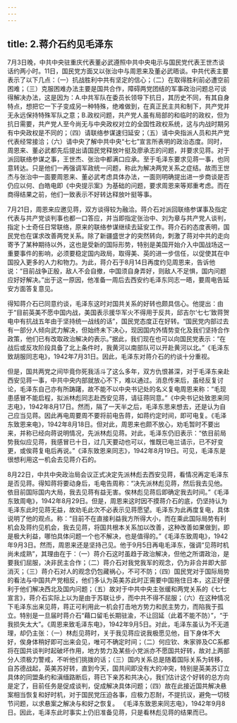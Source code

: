 ```yaml
---
---
---
```

title: 2.蒋介石约见毛泽东
---



7月3日晚，中共中央驻重庆代表董必武遵照中共中央电示与国民党代表王世杰谈话约两小时。11日，国民党方面又以张治中与周恩来及董必武晤谈。中共代表主要表示了以下几点：（一）抗战胜利中共有坚定的信心；（二）在取得胜利前必遭空前困难；（三）克服困难办法主要是国共合作，障碍两党团结的军事政治问题总可谈得解决办法，这是因为：A.中共军队在委员长领导下抗日，其历史不同，有其自身特点，想把它一下子变成另一种特殊，绝难做到，在真正民主共和制下，共产党并无永远保持特殊军队之意；B.政权问题，共产党人虽有局部的和临时的政权，但为抗日需要，共产党人至今尚无与中央政权对立的全国性政权系统，这与内战时期另有中央政权是不同的；（四）请联络参谋速归延安；（五）请中央指派人员和共产党代表经常接洽；（六）请中央了解中共中央“七七”宣言所表明的政治态度。同时，周恩来、董必武都先后提出请国民党释放叶挺及廖承志的问题，并要求见蒋。对于派回联络参谋之事，王世杰、张治中都满口应承。至于毛泽东要求见蒋一事，也同意转达。只是他们一再强调军政统一问题，称此为解决两党关系之症结。故而王世杰与张治中一面要周恩来、董必武考虑具体办法，一面则明确提出进一步商谈是否仍应以何、白皓电即《中央提示案》为基础的问题，要求周恩来等郑重考虑。而在商得结果之前，他们一致表示不好转达释放叶挺等事。

7月21日，周恩来应邀见蒋，双方谈得较为融洽。蒋介石对派回联络参谋事及指定代表与共产党谈判事也都一口答应，并当即指定张治中、刘为章与共产党人谈判，指定卜士奇任日常联络，原来的联络参谋继续去延安工作。蒋介石的态度表明，国民党也在谋求改善两党关系。除了新疆盛世才的突然转向，刺激了蒋对中共的走向寄予了某种期待以外，这也是受新的国际形势，特别是美国开始介入中国战场这一重要事件的影响，必须要稳定国内政局，取得美、英的进一步信任，以促使其在中国投入更多的人力和物力。为此，蒋介石于8月14日再度约见周恩来，告诉他说：“目前战争正殷，敌人不会自撤，中国须自身弄好，则敌人不足惧，国内问题应好好解决。”出于这一原因，他准备一周后去西安约毛泽东同志一晤，要周电告延安方面答复意见。

得知蒋介石已同意约谈，毛泽东这时对国共关系的好转也颇具信心。他提出：由于“目前英美不愿中国内战，美国表示援华军火不得用于反共，邱吉尔‘七七’致蒋贺电中有抗战五年由于坚持统一战线的话”，国民党态度正在好转。“国民党内部过去有一部分人倾向武力解决，但始终未下决心，现因国内外情势变化及我们坚持合作政策，他们已有改取政治解决的表示。”据此，我们现在也可以向国民党表示：“在战后或反攻阶段具备了北上条件时，我黄河以南部队可以开赴黄河以北。”《毛泽东致胡服同志电》，1942年7月31日。因此，毛泽东对蒋介石的约谈十分重视。

但是，国共两党之间毕竟你死我活斗了这么多年，双方仇恨甚深，对于毛泽东亲赴西安见蒋一事，中共中央内部就放心不下，难以通过。消息传来后，虽经反复讨论，毛泽东自己亦有所踌躇，故不能不以中央书记处的名义复电周恩来称：“毛现患感冒不能启程，拟派林彪同志赴西安见蒋，请征蒋同意。”《中央书记处致恩来同志电》，1942年8月17日。然而，隔了一天半之后，毛泽东思来想去，还是认为自己应当见蒋。因此再电周要周不要将前电告蒋，如蒋约定时间，即可电复。《毛泽东致恩来电》，1942年8月18日。但对此，周恩来也颇不放心，劝毛暂时不要出来，并称已经向蒋说明情况，先派林彪见蒋。对此，毛泽东仍旧表示：“依目前局势我似应见蒋，我感冒已十日，过几天要动也可以，惟既已电兰请示，已不好变更，或俟蒋复电后再说。”《泽东致恩来同志》，1942年8月19日。可见，毛泽东是很想利用这一机会去见蒋介石的。

8月22日，中共中央政治局会议正式决定先派林彪去西安见蒋，看情况再定毛泽东是否见蒋。得知蒋将要动身后，毛电告周称：“决先派林彪见蒋，然后我去见他。依目前国际国内大局，我去见蒋有益无害。俟林彪见蒋后即确定我去时间。”《毛泽东致周电》，1942年8月29日。但是，周恩来这时因不摸蒋介石的底，仍坚持认为毛泽东此时见蒋无益，故劝毛此次不必表示见蒋愿望。毛泽东为此再度复电，具体说明了他的观点。称：“目前不在直接利益我方所得大小，而在乘此国际局势有利机会及蒋约见机会，我去见蒋，将国共根本关系加以改善，这种改善如果做到，即是极大利益，哪怕具体问题一个也不解决，也是值得的。”《毛泽东致周电》，1942年9月3日。然而，周恩来还是坚持己见。他于9月5日再电毛泽东，强调“见蒋时机尚未成熟”，其理由在于：（一）蒋介石这时虽趋于政治解决，但他之所谓政治，是要我们屈服，决非民主合作；（二）蒋介石对我党我军的观念，仍为非合并即大部消灭；（三）蒋介石对人的观念仍包藏祸心，不可不防；（四）国民党对于国际局势的看法与中国共产党相反，他们多认为英美苏此时正需要中国拖住日本，这正好便利于他们解决西北及国内问题；（五）故对于中共中央主张缓和两党关系的《七七宣言》，蒋介石实际上以为是由于苏联让步，而中共不得不屈服；（六）在这种情况下毛泽东出来见蒋，蒋正可利用此一机会打击地方势力和民主势力，而陷我于孤立。特别是一旦届时蒋介石“藉口留毛长期驻渝，不让回延（此着不能不防）”，“于我损失太大”。《周恩来致毛泽东电》，1942年9月5日。对此，毛泽东虽认为不无道理，却仍主张：（一）林彪见蒋时，关于我见蒋应说我极愿见他，目下身体不大好，俟身体稍好即可出来会见，唯可不确定时间；（二）何应钦、朱家骅及CC系都将在国共谈判时起破坏作用，地方势力及某些小党派亦不愿国共好转，故对上两部分人须极力警戒，不听他们挑拨的话；（三）国内关系总是随着国际关系为转移，自苏德战起，英美苏好转，直到今天，国共间即没有大的冲突，特别是英美苏订立具体的同盟条约和滇缅路断后，蒋已下亲苏和共决心，我们估计这个好转的总方向是定了，目前任务是促成谈判，促成解决具体问题；（四）故在此接近国共解决悬案相当恢复和好时机，对于国民党压迫各事，应极力忍耐，不提抗议，避免一切枝节问题，以求悬案之解决与和好之恢复。 《毛泽东致恩来同志电》，1942年9月8日。因此，毛泽东此时事实上仍旧准备见蒋，只是看林彪见蒋的结果而已。